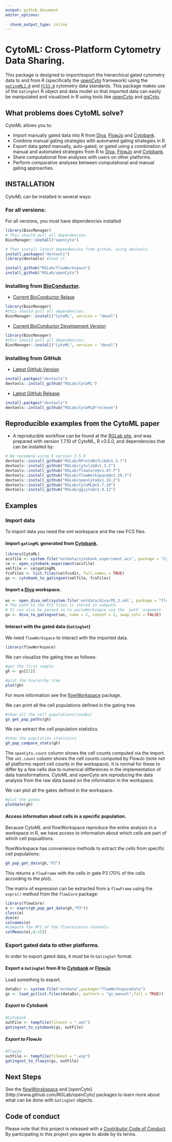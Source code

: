 ```yaml
---
output: github_document
editor_options: 
  
  chunk_output_type: inline
---
```


# CytoML: Cross-Platform Cytometry Data Sharing.

This package is designed to import/export the hierarchical gated cytometry data to and from R (specifically the [openCyto](https://github.com/RGLab/openCyto) framework) using the [`gatingML2.0`](https://www.ncbi.nlm.nih.gov/pmc/articles/PMC4874733/) and [`FCS3.0`](http://isac-net.org/Resources/Standards/FCS3-1.aspx) cytometry data standards. This package makes use of the `GatingSet` R object and data model so that imported data can easily be manipulated and visualized in R using tools like [openCyto](https://github.com/RGLab/openCyto) and [ggCyto](https://github.com/RGLab/ggcyto).


## What problems does CytoML solve?

CytoML allows you to:

- Import manually gated data into R from [Diva](http://www.bdbiosciences.com/us/instruments/clinical/software/flow-cytometry-acquisition/bd-facsdiva-software/m/333333/overview), [FlowJo](https://www.flowjo.com/) and [Cytobank](https://cytobank.org/).
- Combine manual gating strategies with automated gating strategies in R.
- Export data gated manually, auto-gated, or gated using a combination of manual and automated strategies from R to [Diva](http://www.bdbiosciences.com/us/instruments/clinical/software/flow-cytometry-acquisition/bd-facsdiva-software/m/333333/overview), [FlowJo](https://www.flowjo.com/) and [Cytobank](https://cytobank.org/).
- Share computational flow analyses with users on other platforms.
- Perform comparative analyses between computational and manual gating approaches.


## INSTALLATION

CytoML can be installed in several ways:

### For all versions:

For all versions, you must have dependencies installed

```r
library(BiocManager)
# This should pull all dependencies.
BiocManager::install("openCyto") 

# Then install latest dependencies from github, using devtools.
install.packages("devtools") 
library(devtools) #load it

install_github("RGLab/flowWorkspace")
install_github("RGLab/openCyto")
```

### Installing from [BioConductor](https://www.bioconductor.org).

- [Current BioConductor Relase](https://doi.org/doi:10.18129/B9.bioc.CytoML)

```r
library(BiocManager)
#this should pull all dependencies.
BiocManager::install("CytoML", version = "devel") 
```

- [Current BioConductor Development Version](http://bioconductor.org/packages/devel/bioc/html/CytoML.html)

```r
library(BiocManager)
#this should pull all dependencies.
BiocManager::install("CytoML", version = "devel") 
```

### Installing from GitHub

- [Latest GitHub Version](https://github.com/RGLab/CytoML)

```r
install.packges("devtools")
devtools::install_github("RGLab/CytoML")
```

- [Latest GitHub Release](https://github.com/RGLab/CytoML/releases)

```r
install.packges("devtools")
devtools::install_github("RGLab/CytoML@*release")
```
## Reproducible examples from the CytoML paper

- A reproducible workflow can be found at the [RGLab site](http://www.rglab.org/CytoML), and was prepared with version 1.7.10 of CytoML, R v3.5.0, and dependencies that can be installed by:

```r
# We recomend using R version 3.5.0
devtools::install_github("RGLab/RProtoBufLib@v1.3.7")
devtools::install_github("RGLab/cytolib@v1.3.2")
devtools::install_github("RGLab/flowCore@v1.47.7")
devtools::install_github("RGLab/flowWorkspace@v3.29.7")
devtools::install_github("RGLab/openCyto@v1.19.2")
devtools::install_github("RGLab/CytoML@v1.7.10")
devtools::install_github("RGLab/ggcyto@v1.9.12")
```

## Examples

### Import data

To import data you need the xml workspace and the raw FCS files.

#### Import `gatingML` generated from [Cytobank](https://cytobank.org/).


```r
library(CytoML)
acsfile <- system.file("extdata/cytobank_experiment.acs", package = "CytoML")
ce <- open_cytobank_experiment(acsfile)
xmlfile <- ce$gatingML
fcsFiles <- list.files(ce$fcsdir, full.names = TRUE)
gs <- cytobank_to_gatingset(xmlfile, fcsFiles)
```

#### Import a [Diva](http://www.bdbiosciences.com/us/instruments/clinical/software/flow-cytometry-acquisition/bd-facsdiva-software/m/333333/overview) workspace.

```r
ws <- open_diva_xml(system.file('extdata/diva/PE_2.xml', package = "flowWorkspaceData"))
# The path to the FCS files is stored in ws@path.
# It can also be passed in to parseWorksapce via the `path` argument.
gs <- diva_to_gatingset(ws, name = 2, subset = 1, swap_cols = FALSE)
```


#### Interact with the gated data (`GatingSet`)

We need `flowWorkspace` to interact with the imported data.

```r
library(flowWorkspace)
```

We can visualize the gating tree as follows:

```r
#get the first sample
gh <- gs[[1]]

#plot the hierarchy tree
plot(gh)
```

For more information see the [flowWorkspace](http://www.github.com/RGLab/flowWorkspace) package.

We can print all the cell populations defined in the gating tree.

```r
#show all the cell populations(/nodes)
gs_get_pop_paths(gh)
```

We can extract the cell population statistics. 

```r
#show the population statistics
gh_pop_compare_stats(gh)
```

The `openCyto.count` column shows the cell counts computed via the import.
The `xml.count` column shows the cell counts computed by FlowJo (note not all platforms report cell counts in the workspace). It is normal for these to differ by a few cells due to numerical differences in the implementation of data transformations. CytoML and openCyto are *reproducing* the data analysis from the raw data based on the information in the workspace.

We can plot all the gates defined in the workspace.

```r
#plot the gates
plotGate(gh) 
```

#### Access information about cells in a specific population.

Because CytoML and flowWorkspace reproduce the entire analysis in a workspace in R, we have access to information about which cells are part of which cell popualtions.

flowWorkspace has convenience methods to extract the cells from specific cell populations:

```r
gh_pop_get_data(gh,"P3")
```
This returns a `flowFrame` with the cells in gate P3 (70% of the cells according to the plot).

The matrix of expression can be extracted from a `flowFrame` using the `exprs()` method from the `flowCore` package:

```r
library(flowCore)
e <- exprs(gh_pop_get_data(gh,"P3"))
class(e)
dim(e)
colnames(e)
#compute the MFI of the fluorescence channels.
colMeans(e[,8:15])
```

### Export gated data to other platforms.

In order to export gated data, it must be in `GatingSet` format.

#### Export a `GatingSet` from R to [Cytobank](https://cytobank.org/) or [FlowJo](https://www.flowjo.com/)

Load something to export.

```r
dataDir <- system.file("extdata",package="flowWorkspaceData")
gs <- load_gs(list.files(dataDir, pattern = "gs_manual",full = TRUE))
```

##### Export to Cytobank

```r
#Cytobank
outFile <- tempfile(fileext = ".xml")
gatingset_to_cytobank(gs, outFile)
```

##### Export to FlowJo

```r
#flowJo
outFile <- tempfile(fileext = ".wsp")
gatingset_to_flowjo(gs, outFile)
```

## Next Steps

See the [flowWorskspace](http://www.github.com/RGLab/flowWorkspace) and [openCyto](http://www.github.com/RGLab/openCyto] packages to learn more about what can be done with `GatingSet` objects.

## Code of conduct 

Please note that this project is released with a [Contributor Code of Conduct](CODE_OF_CONDUCT.md).
  By participating in this project you agree to abide by its terms.
